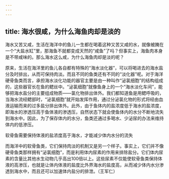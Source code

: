 ```yaml
---
---
---
```

title: 海水很咸，为什么海鱼肉却是淡的
---




海水又苦又咸，生活在海洋中的鱼儿一生都在喝着这种又苦又咸的水，就像被腌在一个“大盐水缸”里，那海鱼不就都变成天然的“咸鱼”了吗？但事实上，海鱼肉本身是不带咸味的。那么海水这么咸，为什么海鱼肉却是淡的呢？



原来，生活在海洋里的鱼儿各自都有特殊的“海水淡化器”，可以将喝进去的海水盐分及时排出，从而可保持肉淡。而且不同的鱼类还有不同的“淡化器”呢。对于海洋硬骨鱼类而言，承担海水淡化功能的器官主要是由一种叫作“泌氯细胞”的结构组成的，这些器官长在鱼的鳃丝中。“泌氯细胞”就像鱼身上的一个“海水淡化车间”，能够把海水盐分的主要组成物质——氯化物排出体外。我们都知道鱼是用鳃呼吸的，当海水流经鳃部时，“泌氯细胞”就开始发挥作用，通过分泌氯化物的形式将经由血液运输而来的过多盐分排出体外。此外，由于鱼体内的盐浓度低于海水的盐浓度，即海水的渗透压高于鱼体液的渗透压，自然状态下就会使鱼体内的水分不断地流失到海水中。因此，为了保存体内的水分，鱼类还通过多喝水、少泌尿的办法来维持体内的低渗压。

软骨鱼需要保持体液的盐浓度高于海水，才能减少体内水分的流失



而海洋中的软骨鱼类，它们保持肉淡的机制又是另一个样子。事实上，它们并不像硬骨鱼类那样拥有“泌氯细胞”，而是利用体内尿素的作用来排除盐分。它们体内尿素的含量比其他水生动物几乎高出100倍以上。这些尿素不仅能使软骨鱼类保持体液的高渗压，也就是让体内体液的盐度比外界海水的盐度高，从而减少体内水分渗透到海水中，而且还可以加速体内盐分的排泄。（王军仁）
